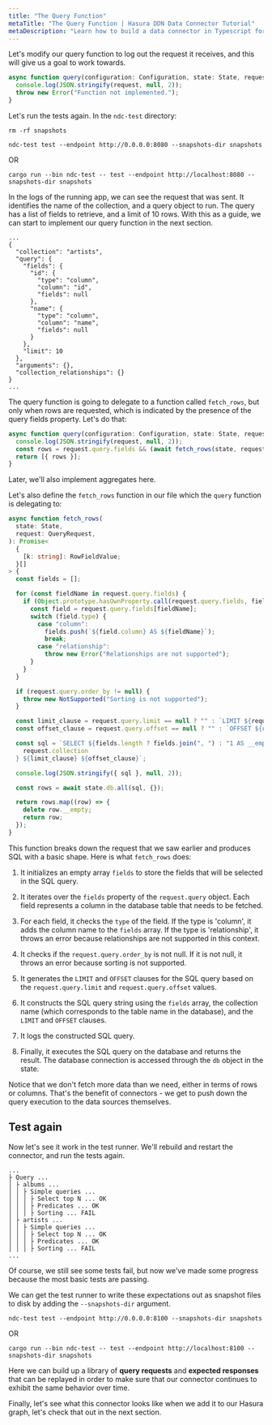 ```yaml
---
title: "The Query Function"
metaTitle: "The Query Function | Hasura DDN Data Connector Tutorial"
metaDescription: "Learn how to build a data connector in Typescript for Hasura DDN"
---
```


Let's modify our query function to log out the request it receives, and this will give us a goal to work towards.

```typescript
async function query(configuration: Configuration, state: State, request: QueryRequest): Promise<QueryResponse> {
  console.log(JSON.stringify(request, null, 2));
  throw new Error("Function not implemented.");
}
```

Let's run the tests again. In the `ndc-test` directory:

```shell
rm -rf snapshots
```

```shell
ndc-test test --endpoint http://0.0.0.0:8080 --snapshots-dir snapshots
```

OR

```shell
cargo run --bin ndc-test -- test --endpoint http://localhost:8080 --snapshots-dir snapshots
```

In the logs of the running app, we can see the request that was sent. It identifies the name of the collection, and a
query object to run. The query has a list of fields to retrieve, and a limit of 10 rows. With this as a guide, we can
start to implement our query function in the next section.

```text
...
{
  "collection": "artists",
  "query": {
    "fields": {
      "id": {
        "type": "column",
        "column": "id",
        "fields": null
      },
      "name": {
        "type": "column",
        "column": "name",
        "fields": null
      }
    },
    "limit": 10
  },
  "arguments": {},
  "collection_relationships": {}
}
...
```

The query function is going to delegate to a function called `fetch_rows`, but only when rows are requested, which is
indicated by the presence of the query fields property. Let's do that:

```typescript
async function query(configuration: Configuration, state: State, request: QueryRequest): Promise<QueryResponse> {
  console.log(JSON.stringify(request, null, 2));
  const rows = request.query.fields && (await fetch_rows(state, request));
  return [{ rows }];
}
```

Later, we'll also implement aggregates here.

Let's also define the `fetch_rows` function in our file which the `query` function is delegating to:

```typescript
async function fetch_rows(
  state: State,
  request: QueryRequest,
): Promise<
  {
    [k: string]: RowFieldValue;
  }[]
> {
  const fields = [];

  for (const fieldName in request.query.fields) {
    if (Object.prototype.hasOwnProperty.call(request.query.fields, fieldName)) {
      const field = request.query.fields[fieldName];
      switch (field.type) {
        case "column":
          fields.push(`${field.column} AS ${fieldName}`);
          break;
        case "relationship":
          throw new Error("Relationships are not supported");
      }
    }
  }

  if (request.query.order_by != null) {
    throw new NotSupported("Sorting is not supported");
  }

  const limit_clause = request.query.limit == null ? "" : `LIMIT ${request.query.limit}`;
  const offset_clause = request.query.offset == null ? "" : `OFFSET ${request.query.offset}`;

  const sql = `SELECT ${fields.length ? fields.join(", ") : "1 AS __empty"} FROM ${
    request.collection
  } ${limit_clause} ${offset_clause}`;

  console.log(JSON.stringify({ sql }, null, 2));

  const rows = await state.db.all(sql, {});

  return rows.map((row) => {
    delete row.__empty;
    return row;
  });
}
```

This function breaks down the request that we saw earlier and produces SQL with a basic shape. Here is what `fetch_rows`
does:

1. It initializes an empty array `fields` to store the fields that will be selected in the SQL query.

2. It iterates over the `fields` property of the `request.query` object. Each field represents a column in the database
   table that needs to be fetched.

3. For each field, it checks the `type` of the field. If the type is 'column', it adds the column name to the `fields`
   array. If the type is 'relationship', it throws an error because relationships are not supported in this context.

4. It checks if the `request.query.order_by` is not null. If it is not null, it throws an error because sorting is not
   supported.

5. It generates the `LIMIT` and `OFFSET` clauses for the SQL query based on the `request.query.limit` and
   `request.query.offset` values.

6. It constructs the SQL query string using the `fields` array, the collection name (which corresponds to the table name
   in the database), and the `LIMIT` and `OFFSET` clauses.

7. It logs the constructed SQL query.

8. Finally, it executes the SQL query on the database and returns the result. The database connection is accessed
   through the `db` object in the state.

Notice that we don't fetch more data than we need, either in terms of rows or columns. That's the benefit of
connectors - we get to push down the query execution to the data sources themselves.

## Test again

Now let's see it work in the test runner. We'll rebuild and restart the connector, and run the tests again.

```text
...
├ Query ...
│ ├ albums ...
│ │ ├ Simple queries ...
│ │ │ ├ Select top N ... OK
│ │ │ ├ Predicates ... OK
│ │ │ ├ Sorting ... FAIL
│ ├ artists ...
│ │ ├ Simple queries ...
│ │ │ ├ Select top N ... OK
│ │ │ ├ Predicates ... OK
│ │ │ ├ Sorting ... FAIL
...
```

[//]: # "TODO - why are predicates passing here? They have not been implemented"

Of course, we still see some tests fail, but now we've made some progress because the most basic tests are passing.

We can get the test runner to write these expectations out as snapshot files to disk by adding the `--snapshots-dir`
argument.

```shell
ndc-test test --endpoint http://0.0.0.0:8100 --snapshots-dir snapshots
```

OR

```shell
cargo run --bin ndc-test -- test --endpoint http://localhost:8100 --snapshots-dir snapshots
```

Here we can build up a library of **query requests** and **expected responses** that can be replayed in order to make
sure that our connector continues to exhibit the same behavior over time.

Finally, let's see what this connector looks like when we add it to our Hasura graph, let's check that out in the next
section.
